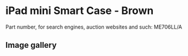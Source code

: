 
# iPad mini Smart Case - Brown

Part number, for search engines, auction websites and such: ME706LL/A

## Image gallery

<div style={{ width: "768px" }}>
  <GalleryComponent
    images={[
      {
        original: "/everysource/ME706.png",
        thumbnail: "/everypreview/ME706.png",
      },
      {
        original: "/everysource/ME706_AV1_SILVER.png",
        thumbnail: "/everypreview/ME706_AV1_SILVER.png",
      },
      {
        original: "/everysource/ME706_AV1_SPACE_GRAY.png",
        thumbnail: "/everypreview/ME706_AV1_SPACE_GRAY.png",
      },
      {
        original: "/everysource/ME706_AV3.png",
        thumbnail: "/everypreview/ME706_AV3.png",
      },
      {
        original: "/everysource/ME706_AV4.png",
        thumbnail: "/everypreview/ME706_AV4.png",
      },
      {
        original: "/everysource/ME706_AV5.png",
        thumbnail: "/everypreview/ME706_AV5.png",
      },
      {
        original: "/everysource/ME706_AV6.png",
        thumbnail: "/everypreview/ME706_AV6.png",
      }
    ]}
  />
</div>